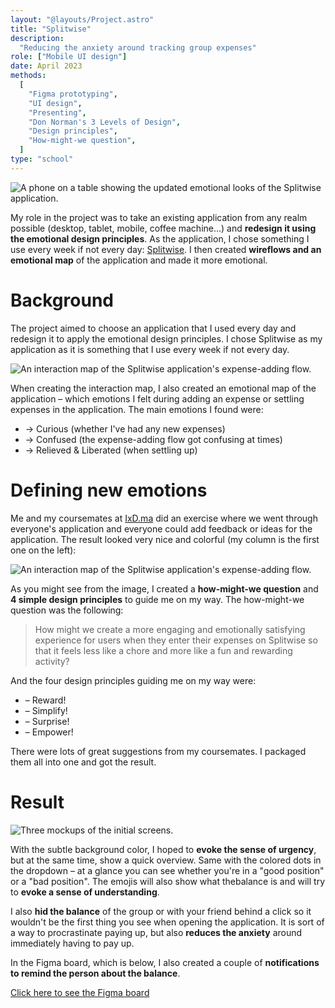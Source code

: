 ```yaml
---
layout: "@layouts/Project.astro"
title: "Splitwise"
description:
  "Reducing the anxiety around tracking group expenses"
role: ["Mobile UI design"]
date: April 2023
methods:
  [
    "Figma prototyping",
    "UI design",
    "Presenting",
    "Don Norman's 3 Levels of Design",
    "Design principles",
    "How-might-we question",
  ]
type: "school"
---
```


<Image class="mb-8 aspect-video" src={cover} alt="A phone on a table showing the updated emotional looks of the Splitwise application." />

My role in the project was to take an existing application from any realm possible (desktop, tablet, mobile, coffee machine…) and **redesign it using the emotional design principles**. As the application, I chose something I use every week if not every day: [Splitwise](https://www.splitwise.com/). I then created **wireflows and an emotional map** of the application and made it more emotional.

# Background

The project aimed to choose an application that I used every day and redesign it to apply the emotional design principles. I chose Splitwise as my application as it is something that I use every week if not every day.

<Image class="full-height" src={interactionMap} alt="An interaction map of the Splitwise application's expense-adding flow." />

When creating the interaction map, I also created an emotional map of the application – which emotions I felt during adding an expense or settling expenses in the application. The main emotions I found were:

- → Curious (whether I've had any new expenses)
- → Confused (the expense-adding flow got confusing at times)
- → Relieved & Liberated (when settling up)

# Defining new emotions

Me and my coursemates at [IxD.ma](https://ixd.ma/) did an exercise where we went through everyone's application and everyone could add feedback or ideas for the application. The result looked very nice and colorful (my column is the first one on the left):

<Image class="full-height" src={ideation} alt="An interaction map of the Splitwise application's expense-adding flow." />

As you might see from the image, I created a **how-might-we question** and **4 simple design principles** to guide me on my way. The how-might-we question was the following:

> How might we create a more engaging and emotionally satisfying experience for users when they enter their expenses on Splitwise so that it feels less like a chore and more like a fun and rewarding activity?

And the four design principles guiding me on my way were:

- – Reward!
- – Simplify!
- – Surprise!
- – Empower!

There were lots of great suggestions from my coursemates. I packaged them all into one and got the result.

# Result

<Image src={mockups} alt="Three mockups of the initial screens." />

With the subtle background color, I hoped to **evoke the sense of urgency**, but at the same time, show a quick overview. Same with the colored dots in the dropdown – at a glance you can see whether you're in a "good position" or a "bad position". The emojis will also show what thebalance is and will try to **evoke a sense of understanding**.

I also **hid the balance** of the group or with your friend behind a click so it wouldn't be the first thing you see when opening the application. It is sort of a way to procrastinate paying up, but also **reduces the anxiety** around immediately having to pay up.

In the Figma board, which is below, I also created a couple of **notifications to remind the person about the balance**.

[Click here to see the Figma board](https://www.figma.com/file/JismZDZU1DWrYsUFiwXJxD/Splitwise-Redesign?type=design&node-id=37%3A139&mode=design&t=OWWv8CNqTUBVPysl-1)

